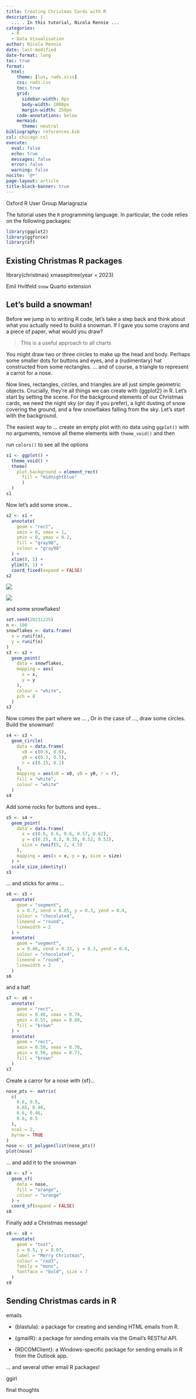 ```yaml
---
title: Creating Christmas Cards with R
description: |
  ... . In this tutorial, Nicola Rennie ...
categories:
  - R
  - Data Visualisation
author: Nicola Rennie
date: last-modified
date-format: long
toc: true
format:
  html:
    theme: [lux, rwds.scss]
    css: rwds.css
    toc: true
    grid:
      sidebar-width: 0px
      body-width: 1000px
      margin-width: 250px
    code-annotations: below
    mermaid: 
      theme: neutral
bibliography: references.bib
csl: chicago.csl
execute:
  eval: false
  echo: true
  messages: false
  error: false
  warning: false
nocite: '@*'
page-layout: article
title-block-banner: true
---
```


Oxford R User Group
Mariagrazia

The tutorial uses the `R` programming language. In particular, the code relies on the following packages:

```r
library(ggplot2)
library(ggforce)
library(sf)
```

## Existing Christmas R packages

library(christmas)
xmasepitree(year = 2023)


Emil Hvitfeld  `snow` Quarto extension

## Let's build a snowman! 

Before we jump in to writing R code, let's take a step back and think about what you actually need to build a snowman. If I gave you some crayons and a piece of paper, what would you draw?

> This is a useful approach to all charts

You might draw two or three circles to make up the head and body. Perhaps some smaller dots for buttons and eyes, and a (rudimentary) hat constructed from some rectangles. ... and of course, a triangle to represent a carrot for a nose.

Now lines, rectangles, circles, and triangles are all just simple geometric objects. Crucially, they're all things we can create with {ggplot2} in R. Let's start by setting the scene. For the background elements of our Christmas cards, we need the night sky (or day if you prefer), a light dusting of snow covering the ground, and a few snowflakes falling from the sky. Let's start with the background.

The easiest way to ... create an empty plot with no data using `ggplot()` with no arguments, remove all theme elements with `theme_void()` and then 

run `colors()` to see all the options

```r
s1 <- ggplot() +
  theme_void() +
  theme(
    plot.background = element_rect(
      fill = "midnightblue"
      )
  )
s1
```

Now let's add some snow...

```r
s2 <- s1 +
  annotate(
    geom = "rect",
    xmin = 0, xmax = 1,
    ymin = 0, ymax = 0.2,
    fill = "gray98",
    colour = "gray98"
  ) +
  xlim(0, 1) +
  ylim(0, 1) +
  coord_fixed(expand = FALSE)
s2
```

:::{layout-ncol=2}
![](images/s1.png){fig-alt="Dark blue square."}

![](images/s2.png){fig-alt="Dark blue square with off-white rectangle at the bottom."}
:::

and some snowflakes!

```r
set.seed(20231225)
n <- 100
snowflakes <- data.frame(
  x = runif(n),
  y = runif(n)
)
s3 <- s2 +
  geom_point(
    data = snowflakes,
    mapping = aes(
      x = x,
      y = y
    ),
    colour = "white",
    pch = 8
  )
s3
```

Now comes the part where we ... , Or in the case of ..., draw some circles. Build the snowman!

```r
s4 <- s3 +
  geom_circle(
    data = data.frame(
      x0 = c(0.6, 0.6),
      y0 = c(0.3, 0.5),
      r = c(0.15, 0.1)
    ),
    mapping = aes(x0 = x0, y0 = y0, r = r),
    fill = "white",
    colour = "white"
  )
s4
```

Add some rocks for buttons and eyes...

```r
s5 <- s4 +
  geom_point(
    data = data.frame(
      x = c(0.6, 0.6, 0.6, 0.57, 0.62),
      y = c(0.25, 0.3, 0.35, 0.52, 0.52),
      size = runif(5, 2, 4.5)
    ),
    mapping = aes(x = x, y = y, size = size)
  ) +
  scale_size_identity()
s5
```

... and sticks for arms ...

```r
s6 <- s5 + 
  annotate(
    geom = "segment",
    x = 0.7, xend = 0.85, y = 0.3, yend = 0.4,
    colour = "chocolate4",
    lineend = "round",
    linewidth = 2
  ) +
  annotate(
    geom = "segment",
    x = 0.46, xend = 0.33, y = 0.3, yend = 0.4,
    colour = "chocolate4",
    lineend = "round",
    linewidth = 2
  )
s6
```


and a hat!

```r
s7 <- s6 +
  annotate(
    geom = "rect",
    xmin = 0.46, xmax = 0.74,
    ymin = 0.55, ymax = 0.60,
    fill = "brown"
  ) +
  annotate(
    geom = "rect",
    xmin = 0.50, xmax = 0.70,
    ymin = 0.56, ymax = 0.73,
    fill = "brown"
  )
s7
```

Create a carror for a nose with {sf}...

```r
nose_pts <- matrix(
  c(
    0.6, 0.5,
    0.65, 0.48,
    0.6, 0.46,
    0.6, 0.5
  ),
  ncol = 2,
  byrow = TRUE
)
nose <- st_polygon(list(nose_pts))
plot(nose)
```

 ... and add it to the snowman

```r
s8 <- s7 +
  geom_sf(
    data = nose,
    fill = "orange",
    colour = "orange"
  ) +
  coord_sf(expand = FALSE)
s8
```

Finally add a Christmas message!

```r
s9 <- s8 +
  annotate(
    geom = "text",
    x = 0.5, y = 0.07,
    label = "Merry Christmas",
    colour = "red3",
    family = "mono",
    fontface = "bold", size = 7
  )
s9
```

## Sending Christmas cards in R 

emails

* {blastula}: a package for creating and sending HTML emails from R.

* {gmailR}: a package for sending emails via the Gmail’s RESTful API.

* {RDCOMClient}: a Windows-specific package for sending emails in R from
the Outlook app. 

... and several other email R packages!


ggirl


final thoughts